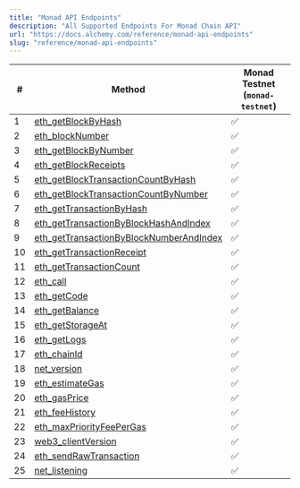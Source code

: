 ```yaml
---
title: "Monad API Endpoints"
description: "All Supported Endpoints For Monad Chain API"
url: "https://docs.alchemy.com/reference/monad-api-endpoints"
slug: "reference/monad-api-endpoints"
---
```


| #  | Method                                                                                         | **Monad Testnet (`monad-testnet`)** |
| -- | ---------------------------------------------------------------------------------------------- | ----------------------------------- |
| 1  | [eth\_getBlockByHash](/reference/eth-getblockbyhash)                                           | ✅                                   |
| 2  | [eth\_blockNumber](/reference/eth-blocknumber)                                                 | ✅                                   |
| 3  | [eth\_getBlockByNumber](/reference/eth-getblockbynumber)                                       | ✅                                   |
| 4  | [eth\_getBlockReceipts](/reference/eth-getblockreceipts)                                       | ✅                                   |
| 5  | [eth\_getBlockTransactionCountByHash](/reference/eth-getblocktransactioncountbyhash)           | ✅                                   |
| 6  | [eth\_getBlockTransactionCountByNumber](/reference/eth-getblocktransactioncountbynumber)       | ✅                                   |
| 7  | [eth\_getTransactionByHash](/reference/eth-gettransactionbyhash)                               | ✅                                   |
| 8  | [eth\_getTransactionByBlockHashAndIndex](/reference/eth-gettransactionbyblockhashandindex)     | ✅                                   |
| 9  | [eth\_getTransactionByBlockNumberAndIndex](/reference/eth-gettransactionbyblocknumberandindex) | ✅                                   |
| 10 | [eth\_getTransactionReceipt](/reference/eth-gettransactionreceipt)                             | ✅                                   |
| 11 | [eth\_getTransactionCount](/reference/eth-gettransactioncount)                                 | ✅                                   |
| 12 | [eth\_call](/reference/eth-call)                                                               | ✅                                   |
| 13 | [eth\_getCode](/reference/eth-getcode)                                                         | ✅                                   |
| 14 | [eth\_getBalance](/reference/eth-getbalance)                                                   | ✅                                   |
| 15 | [eth\_getStorageAt](/reference/eth-getstorageat)                                               | ✅                                   |
| 16 | [eth\_getLogs](/reference/eth-getlogs)                                                         | ✅                                   |
| 17 | [eth\_chainId](/reference/eth-chainid)                                                         | ✅                                   |
| 18 | [net\_version](/reference/net-version)                                                         | ✅                                   |
| 19 | [eth\_estimateGas](/reference/eth-estimategas)                                                 | ✅                                   |
| 20 | [eth\_gasPrice](/reference/eth-gasprice)                                                       | ✅                                   |
| 21 | [eth\_feeHistory](/reference/eth-feehistory)                                                   | ✅                                   |
| 22 | [eth\_maxPriorityFeePerGas](/reference/eth-maxpriorityfeepergas)                               | ✅                                   |
| 23 | [web3\_clientVersion](/reference/web3-clientversion)                                           | ✅                                   |
| 24 | [eth\_sendRawTransaction](/reference/eth-sendrawtransaction)                                   | ✅                                   |
| 25 | [net\_listening](/reference/net-listening)                                                     | ✅                                   |
